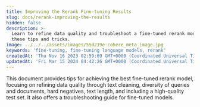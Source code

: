 ```yaml
---
title: Improving the Rerank Fine-tuning Results
slug: docs/rerank-improving-the-results
hidden: false
description: >-
  Learn to refine data quality and troubleshoot a fine-tuned rerank model with
  these tips and tricks.
image: ../../../assets/images/55d219e-cohere_meta_image.jpg
keywords: 'fine-tuning, fine-tuning language models, rerank'
createdAt: 'Thu Nov 16 2023 02:59:09 GMT+0000 (Coordinated Universal Time)'
updatedAt: 'Fri Mar 15 2024 04:42:26 GMT+0000 (Coordinated Universal Time)'
---
```

This document provides tips for achieving the best fine-tuned rerank model, focusing on refining data quality through text cleaning, diversity of queries and documents, hard negatives, text length, and including a high-quality test set. It also offers a troubleshooting guide for fine-tuned models.
